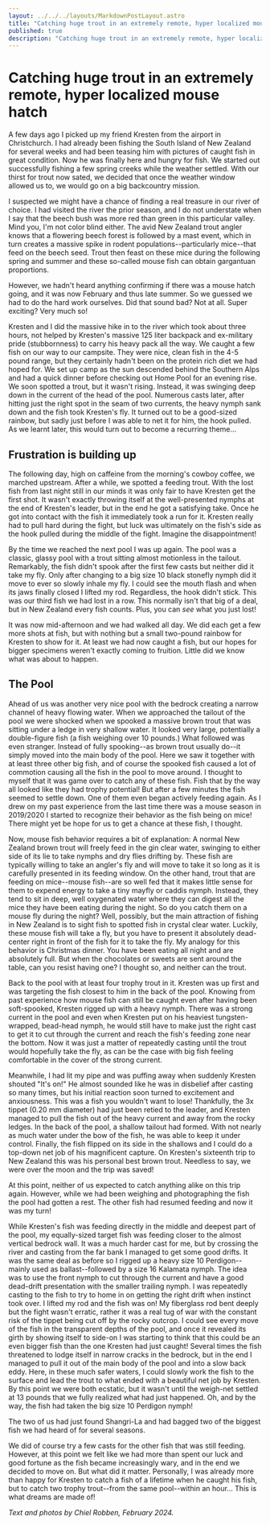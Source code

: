 ```yaml
---
layout: ../../../layouts/MarkdownPostLayout.astro
title: "Catching huge trout in an extremely remote, hyper localized mouse hatch"
published: true
description: "Catching huge trout in an extremely remote, hyper localized mouse hatch."
---
```



# Catching huge trout in an extremely remote, hyper localized mouse hatch

A few days ago I picked up my friend Kresten from the airport in Christchurch. I had already been fishing the South Island of New Zealand for several weeks and had been teasing him with pictures of caught fish in great condition. Now he was finally here and hungry for fish. We started out successfully fishing a few spring creeks while the weather settled. With our thirst for trout now sated, we decided that once the weather window allowed us to, we would go on a big backcountry mission.

<PictureFrame
  image={IMG_2518}
  caption="Kresten Ovesen with a massive 10 1/4 pound brown trout from a very remote river where the trout had been feasting mice for a good while!"
/>

I suspected we might have a chance of finding a real treasure in our river of choice. I had visited the river the prior season, and I do not understate when I say that the beech bush was more red than green in this particular valley. Mind you, I'm not color blind either. The avid New Zealand trout angler knows that a flowering beech forest is followed by a mast event, which in turn creates a massive spike in rodent populations--particularly mice--that feed on the beech seed. Trout then feast on these mice during the following spring and summer and these so-called mouse fish can obtain gargantuan proportions.

However, we hadn't heard anything confirming if there was a mouse hatch going, and it was now February and thus late summer. So we guessed we had to do the hard work ourselves. Did that sound bad? Not at all. Super exciting? Very much so!

<PictureFrame
  image={_DSC1080}
  caption="Flowering beech. Will the next season be a mouse season?"
/>

Kresten and I did the massive hike in to the river which took about three hours, not helped by Kresten's massive 125 liter backpack and ex-military pride (stubbornness) to carry his heavy pack all the way. We caught a few fish on our way to our campsite. They were nice, clean fish in the 4-5 pound range, but they certainly hadn't been on the protein rich diet we had hoped for. We set up camp as the sun descended behind the Southern Alps and had a quick dinner before checking out Home Pool for an evening rise. We soon spotted a trout, but it wasn't rising. Instead, it was swinging deep down in the current of the head of the pool. Numerous casts later, after hitting just the right spot in the seam of two currents, the heavy nymph sank down and the fish took Kresten's fly. It turned out to be a good-sized rainbow, but sadly just before I was able to net it for him, the hook pulled. As we learnt later, this would turn out to become a recurring theme…

## Frustration is building up

The following day, high on caffeine from the morning's cowboy coffee, we marched upstream. After a while, we spotted a feeding trout. With the lost fish from last night still in our minds it was only fair to have Kresten get the first shot. It wasn't exactly throwing itself at the well-presented nymphs at the end of Kresten's leader, but in the end he got a satisfying take. Once he got into contact with the fish it immediately took a run for it. Kresten really had to pull hard during the fight, but luck was ultimately on the fish's side as the hook pulled during the middle of the fight. Imagine the disappointment!

<PictureFrame
  image={IMG_2509}
  caption="Kresten Ovesen fishing a great piece of water in a stunning backcountry river."
/>

By the time we reached the next pool I was up again. The pool was a classic, glassy pool with a trout sitting almost motionless in the tailout. Remarkably, the fish didn't spook after the first few casts but neither did it take my fly. Only after changing to a big size 10 black stonefly nymph did it move to ever so slowly inhale my fly. I could see the mouth flash and when its jaws finally closed I lifted my rod. Regardless, the hook didn't stick. This was our third fish we had lost in a row. This normally isn't that big of a deal, but in New Zealand every fish counts. Plus, you can _see_ what you just lost!

It was now mid-afternoon and we had walked all day. We did each get a few more shots at fish, but with nothing but a small two-pound rainbow for Kresten to show for it. At least we had now caught a fish, but our hopes for bigger specimens weren't exactly coming to fruition. Little did we know what was about to happen.

## The Pool

Ahead of us was another very nice pool with the bedrock creating a narrow channel of heavy flowing water. When we approached the tailout of the pool we were shocked when we spooked a massive brown trout that was sitting under a ledge in very shallow water. It looked very large, potentially a double-figure fish (a fish weighing over 10 pounds.) What followed was even stranger. Instead of fully spooking--as brown trout usually do--it simply moved into the main body of the pool. Here we saw it together with at least three other big fish, and of course the spooked fish caused a lot of commotion causing all the fish in the pool to move around. I thought to myself that it was game over to catch any of these fish. Fish that by the way all looked like they had trophy potential! But after a few minutes the fish seemed to settle down. One of them even began actively feeding again. As I drew on my past experience from the last time there was a mouse season in 2019/2020 I started to recognize their behavior as the fish being on mice! There might yet be hope for us to get a chance at these fish, I thought.

<PictureFrame
  image={IMG_2515}
  caption="Kresten is getting ready to fish the pool were we were seeing at least four double figure trout."
/>

Now, mouse fish behavior requires a bit of explanation: A normal New Zealand brown trout will freely feed in the gin clear water, swinging to either side of its lie to take nymphs and dry flies drifting by. These fish are typically willing to take an angler's fly and will move to take it so long as it is carefully presented in its feeding window. On the other hand, trout that are feeding on mice--mouse fish--are so well fed that it makes little sense for them to expend energy to take a tiny mayfly or caddis nymph. Instead, they tend to sit in deep, well oxygenated water where they can digest all the mice they have been eating during the night. So do you catch them on a mouse fly during the night? Well, possibly, but the main attraction of fishing in New Zealand is to sight fish to spotted fish in crystal clear water. Luckily, these mouse fish will take a fly, but you have to present it absolutely dead-center right in front of the fish for it to take the fly. My analogy for this behavior is Christmas dinner. You have been eating all night and are absolutely full. But when the chocolates or sweets are sent around the table, can you resist having one? I thought so, and neither can the trout.

Back to the pool with at least four trophy trout in it. Kresten was up first and was targeting the fish closest to him in the back of the pool. Knowing from past experience how mouse fish can still be caught even after having been soft-spooked, Kresten rigged up with a heavy nymph. There was a strong current in the pool and even when Kresten put on his heaviest tungsten-wrapped, bead-head nymph, he would still have to make just the right cast to get it to cut through the current and reach the fish's feeding zone near the bottom. Now it was just a matter of repeatedly casting until the trout would hopefully take the fly, as can be the case with big fish feeling comfortable in the cover of the strong current.

Meanwhile, I had lit my pipe and was puffing away when suddenly Kresten shouted "It's on!" He almost sounded like he was in disbelief after casting so many times, but his initial reaction soon turned to excitement and anxiousness. This was a fish you wouldn't want to lose! Thankfully, the 3x tippet (0.20 mm diameter) had just been retied to the leader, and Kresten managed to pull the fish out of the heavy current and away from the rocky ledges. In the back of the pool, a shallow tailout had formed. With not nearly as much water under the bow of the fish, he was able to keep it under control. Finally, the fish flipped on its side in the shallows and I could do a top-down net job of his magnificent capture. On Kresten's sixteenth trip to New Zealand this was his personal best brown trout. Needless to say, we were over the moon and the trip was saved!

At this point, neither of us expected to catch anything alike on this trip again. However, while we had been weighing and photographing the fish the pool had gotten a rest. The other fish had resumed feeding and now it was my turn!

While Kresten's fish was feeding directly in the middle and deepest part of the pool, my equally-sized target fish was feeding closer to the almost vertical bedrock wall. It was a much harder cast for me, but by crossing the river and casting from the far bank I managed to get some good drifts. It was the same deal as before so I rigged up a heavy size 10 Perdigon--mainly used as ballast--followed by a size 16 Kalamata nymph. The idea was to use the front nymph to cut through the current and have a good dead-drift presentation with the smaller trailing nymph. I was repeatedly casting to the fish to try to home in on getting the right drift when instinct took over. I lifted my rod and the fish was on! My fiberglass rod bent deeply but the fight wasn't erratic, rather it was a real tug of war with the constant risk of the tippet being cut off by the rocky outcrop. I could see every move of the fish in the transparent depths of the pool, and once it revealed its girth by showing itself to side-on I was starting to think that this could be an even bigger fish than the one Kresten had just caught! Several times the fish threatened to lodge itself in narrow cracks in the bedrock, but in the end I managed to pull it out of the main body of the pool and into a slow back eddy. Here, in these much safer waters, I could slowly work the fish to the surface and lead the trout to what ended with a beautiful net job by Kresten. By this point we were both ecstatic, but it wasn't until the weigh-net settled at 13 pounds that we fully realized what had just happened. Oh, and by the way, the fish had taken the big size 10 Perdigon nymph!

<PictureFrame
  image={IMG_5445}
  caption="A massive 13 pound brown trout for the author. The fish showed classical mouse trout behavior and was finally enticed after having repeatedly cast to it for what felt like over 15 minutes. (Photo: Kresten Ovesen)"
/>

The two of us had just found Shangri-La and had bagged two of the biggest fish we had heard of for several seasons.

We did of course try a few casts for the other fish that was still feeding. However, at this point we felt like we had more than spent our luck and good fortune as the fish became increasingly wary, and in the end we decided to move on. But what did it matter. Personally, I was already more than happy for Kresten to catch a fish of a lifetime when he caught his fish, but to catch two trophy trout--from the same pool--within an hour... This is what dreams are made of!

<PictureFrame
  image={IMG_2556}
  caption="Walking back from a trip of a lifetime and memories that will hopefully last forever."
/>

_Text and photos by Chiel Robben, February 2024._
